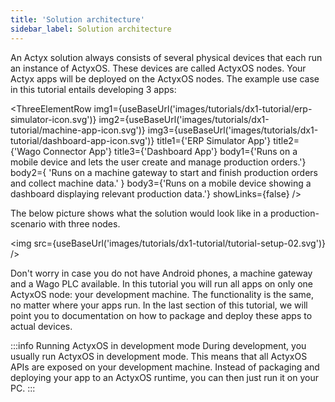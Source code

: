 ```yaml
---
title: 'Solution architecture'
sidebar_label: Solution architecture
---
```


An Actyx solution always consists of several physical devices that each run an instance of ActyxOS. These devices are called ActyxOS nodes. Your Actyx apps will be deployed on the ActyxOS nodes. The example use case in this tutorial entails developing 3 apps:



<ThreeElementRow
  img1={useBaseUrl('images/tutorials/dx1-tutorial/erp-simulator-icon.svg')}
  img2={useBaseUrl('images/tutorials/dx1-tutorial/machine-app-icon.svg')}
  img3={useBaseUrl('images/tutorials/dx1-tutorial/dashboard-app-icon.svg')}
  title1={'ERP Simulator App'}
  title2={'Wago Connector App'}
  title3={'Dashboard App'}
  body1={'Runs on a mobile device and lets the user create and manage production orders.'}
  body2={
    'Runs on a machine gateway to start and finish production orders and collect machine data.'
  }
  body3={'Runs on a mobile device showing a dashboard displaying relevant production data.'}
  showLinks={false}
/>

The below picture shows what the solution would look like in a production-scenario with three nodes.

<img src={useBaseUrl('images/tutorials/dx1-tutorial/tutorial-setup-02.svg')} />

Don't worry in case you do not have Android phones, a machine gateway and a Wago PLC available. In this tutorial you will run all apps on only one ActyxOS node: your development machine. The functionality is the same, no matter where your apps run. In the last section of this tutorial, we will point you to documentation on how to package and deploy these apps to actual devices.

:::info Running ActyxOS in development mode
During development, you usually run ActyxOS in development mode. This means that all ActyxOS APIs are exposed on your development machine. Instead of packaging and deploying your app to an ActyxOS runtime, you can then just run it on your PC.
:::

